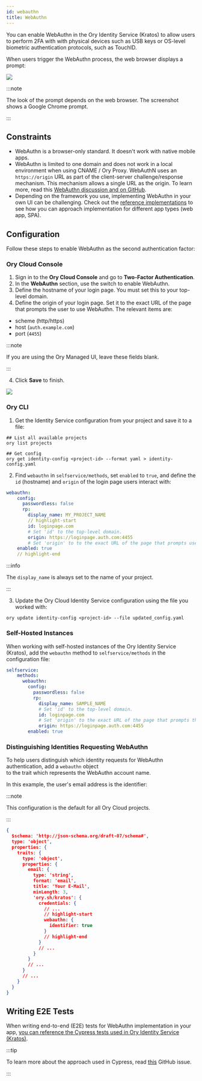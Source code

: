 ```yaml
---
id: webauthn
title: WebAuthn
---
```


You can enable WebAuthn in the Ory Identity Service (Kratos) to allow users to perform 2FA with 
with physical devices such as USB keys or OS-level biometric authentication protocols, such as TouchID.

When users trigger the WebAuthn process, the web browser displays a prompt: 

![](../_static/mfa/4.png)

:::note

The look of the prompt depends on the web browser. The screenshot shows a Google Chrome prompt. 

:::

## Constraints

- WebAuthn is a browser-only standard. It doesn't work with native mobile apps.
- WebAuthn is limited to one domain and does not work in a local environment when using CNAME / Ory Proxy. 
  WebAuthN uses an `https://origin` URL as part of the client-server challenge/response mechanism. This mechanism allows a single URL 
  as the origin. To learn more, read this [WebAuthn discussion and on GitHub](https://github.com/w3c/webauthn/issues/1372).
- Depending on the framework you use, implementing WebAuthn in your own UI can be challenging. 
  Check out the [reference implementations](../../kratos/guides/custom-ui) to see how you can approach implementation for different app types (web app, SPA).

## Configuration

Follow these steps to enable WebAuthn as the second authentication factor: 

### Ory Cloud Console

1. Sign in to the **Ory Cloud Console** and go to **Two-Factor Authentication**.
2. In the **WebAuthn** section, use the switch to enable WebAuthn. 
3. Define the hostname of your login page. You must set this to your
top-level domain. 
4. Define the origin of your login page. Set it to the exact URL of the page
that prompts the user to use WebAuthn. The relevant items are: 
  - scheme (http/https)
  - host (`auth.example.com`)
  - port (`4455`)

  :::note

  If you are using the Ory Managed UI, leave these fields blank. 

  :::

4. Click **Save** to finish.

![](../_static/mfa/5.png)

### Ory CLI

1. Get the Identity Service configuration from your project 
and save it to a file: 

  ```shell
  ## List all available projects
  ory list projects

  ## Get config
  ory get identity-config <project-id> --format yaml > identity-config.yaml
  ```

2. Find `webauthn` in `selfservice/methods`, set `enabled` to `true`, and define the
`id` (hostname) and `origin` of the login page users interact with:

  ```yaml
  webauthn:
      config:
        passwordless: false
        rp:
          display_name: MY_PROJECT_NAME
          // highlight-start
          id: loginpage.com
          # Set 'id' to the top-level domain.
          origin: https://loginpage.auth.com:4455
          # Set 'origin' to to the exact URL of the page that prompts user to use WebAuthn. You must include the scheme, host, and port.
      enabled: true
      // highlight-end
  ```

  :::info

  The `display_name` is always set to the name of your project.

  :::

3. Update the Ory Cloud Identity Service configuration using the file you worked
   with:

  ```shell
  ory update identity-config <project-id> --file updated_config.yaml
  ```

### Self-Hosted Instances

When working with self-hosted instances of the Ory Identity Service (Kratos), add the
`webauthn` method to `selfservice/methods` in the configuration file: 

```yaml title="kratos.config.yml"
selfservice:
    methods:
      webauthn:
        config:
          passwordless: false
          rp:
            display_name: SAMPLE_NAME
            # Set 'id' to the top-level domain.
            id: loginpage.com
            # Set 'origin' to the exact URL of the page that prompts the user to use WebAuthn. You must include the scheme, host, and port.
            origin: https://loginpage.auth.com:4455
        enabled: true
```

### Distinguishing Identities Requesting WebAuthn

To help users distinguish which identity requests for WebAuthn authentication, add a `webauthn` object  
to the trait which represents the WebAuthn account name. 

In this example, the user's email address is the identifier: 

:::note

This configuration is the default for all Ory Cloud projects. 

:::

```json title="sample identity schema"
{
  $schema: 'http://json-schema.org/draft-07/schema#',
  type: 'object',
  properties: {
    traits: {
      type: 'object',
      properties: {
        email: {
          type: 'string',
          format: 'email',
          title: 'Your E-Mail',
          minLength: 3,
          'ory.sh/kratos': {
            credentials: {
              // ...
              // highlight-start
              webauthn: {
                identifier: true
              }
              // highlight-end
            }
            // ...
          }
        }
        // ...
      }
      // ...
    }
  }
}
```


## Writing E2E Tests

When writing end-to-end (E2E) tests for WebAuthn implementation in your app, 
[you can reference the Cypress tests used in Ory Identity Service (Kratos)](https://github.com/ory/kratos/blob/fc2cecfbeab811aa1a851f953b6bc2a4c119c412/test/e2e/cypress/integration/profiles/mfa/webauthn.spec.ts).

:::tip

To learn more about the approach used in Cypress, read [this](https://github.com/cypress-io/cypress/issues/6991#issuecomment-612888645) GitHub issue.

:::